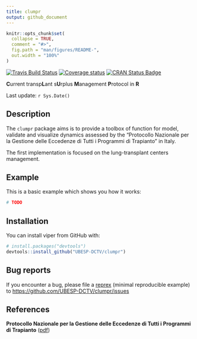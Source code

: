 ```yaml
---
title: clumpr
output: github_document
---
```


<!-- README.md is generated from README.Rmd. Please edit that file -->

```r
knitr::opts_chunk$set(
  collapse = TRUE,
  comment = "#>",
  fig.path = "man/figures/README-",
  out.width = "100%"
)
```

[![Travis Build Status](https://travis-ci.org/UBESP-DCTV/clumpr.svg?branch=develop)](https://travis-ci.org/UBESP-DCTV/clumpr)
[![Coverage status](https://codecov.io/gh/UBESP-DCTV/clumpr/branch/develop/graph/badge.svg)](https://codecov.io/github/UBESP-DCTV/clumpr?branch=develop)
[![CRAN Status Badge](https://www.r-pkg.org/badges/version/clumpr.svg)](http://cran.R-project.org/)

**C**urrent transp**L**ant s**U**rplus **M**anagement **P**rotocol in **R**

Last update: `r Sys.Date()`

## Description

The `clumpr` package aims is to provide a toolbox of function for model,
validate and visualize dynamics assessed by the "Protocollo Nazionale per la
Gestione delle Eccedenze di Tutti i Programmi di Trapianto" in Italy.

The first implementation is focused on the lung-transplant centers
management.



## Example

This is a basic example which shows you how it works:


```r
# TODO
```



## Installation

You can install viper from GitHub with:

```r
# install.packages("devtools")
devtools::install_github("UBESP-DCTV/clumpr")
```



## Bug reports
If you encounter a bug, please file a
[reprex](https://github.com/tidyverse/reprex) (minimal reproducible example)
to <https://github.com/UBESP-DCTV/clumpr/issues>



## References

**Protocollo Nazionale per la Gestione delle Eccedenze di Tutti i Programmi
di Trapianto** ([pdf](http://www.policlinico.mi.it/AMM/nitp/area_operatore/linee_guida/03/ProtocolloNazionaleGestioneEccedenzeCNTO140804.pdf))
